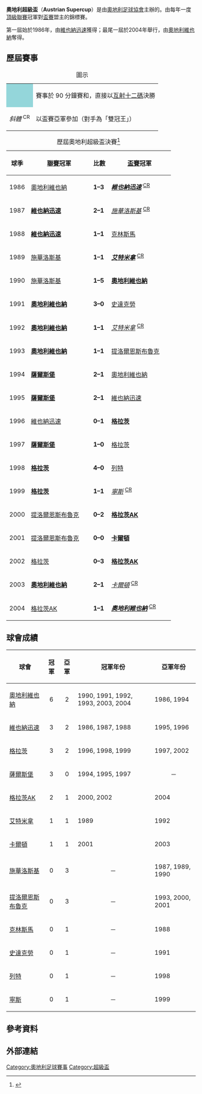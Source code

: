 {{Infobox football tournament
| name                 = 奧地利超級盃
| logo                 = 
| founded              = {{Start date and age|df=yes|1986}}
| abolished            = {{Start date and age|df=yes|2004}}
| organiser            = [[奧地利足球協會|奧地利足球協會]]
| region               = {{flag|AUT}}
| number of teams      = 2 隊
| current champion     = [[奧地利維也納足球會|奧地利維也納]]（第 6 次）
| most successful team = [[奧地利維也納足球會|奧地利維也納]]（6 次）
| website              = 
}}

'''奧地利超級盃'''（'''Austrian Supercup'''）是由[[奧地利足球協會|奧地利足球協會]]主辦的。由每年一度[[奧地利足球超級聯賽|頂級聯賽]]冠軍對[[奧地利盃|盃賽]]盟主的錦標賽。

第一屆始於1986年，由[[維也納迅速|維也納迅速]]獲得；最尾一屆於2004年舉行，由[[奧地利維也納|奧地利維也納]]奪得。

== 歷屆賽事 ==
{| class="wikitable"
|+圖示
|-
|align=center style="background-color:#94d6da"|
|賽事於 90 分鐘賽和，直接以[[互射十二碼|互射十二碼]]決勝
|-
|align=center|<div id="CR"></div> ''斜體'' <sup>CR</sup>
|以盃賽亞軍參加（對手為「雙冠王」）
|}

{| class="sortable wikitable" style="text-align: center"
|+ 歷屆奧地利超級盃決賽<ref>{{cite web |url=http://www.rsssf.com/tableso/oostsupcuphist.html |title=Austria - List of Super Cup Finals |work=RSSSF |accessdate=2018年6月5日 |archive-date=2013年6月17日 |archive-url=https://web.archive.org/web/20130617140336/http://www.rsssf.com/tableso/oostsupcuphist.html |dead-url=no }}</ref>
! 球季
!width=150px| [[奧地利足球超級聯賽|聯賽]]冠軍
! 比數
!width=150px| [[奧地利盃|盃賽]]冠軍
|-
|1986
|[[奧地利維也納足球會|奧地利維也納]]
|'''1–3'''
|bgcolor=#CCF9CC|'''''[[維也納迅速足球會|維也納迅速]]''''' <sup>[[#CR|CR]]</sup>
|-
|1987
|bgcolor=#CCF9CC|'''[[維也納迅速體育會|維也納迅速]]'''
|'''2–1'''
|''[[施華洛斯基提洛爾足球會|施華洛斯基]]'' <sup>[[#CR|CR]]</sup>
|-
|1988
|bgcolor=#CCF9CC|'''[[維也納迅速體育會|維也納迅速]]'''
|bgcolor=#94d6da|'''1–1'''{{pso|'''3–1'''}}
|[[克林斯馬體育會|克林斯馬]]
|-
|1989
|[[施華洛斯基提洛爾足球會|施華洛斯基]]
|bgcolor=#94d6da|'''1–1'''{{pso|'''0–3'''}}
|bgcolor=#CCF9CC|'''''[[阿德米拉足球俱樂部|艾特米拿]]''''' <sup>[[#CR|CR]]</sup>
|-
|1990
|[[施華洛斯基提洛爾足球會|施華洛斯基]]
|'''1–5'''
|bgcolor=#CCF9CC|'''[[奧地利維也納足球會|奧地利維也納]]'''
|-
|1991
|bgcolor=#CCF9CC|'''[[奧地利維也納足球會|奧地利維也納]]'''
|'''3–0'''
|[[史達克勞體育會|史達克勞]]
|-
|1992
|bgcolor=#CCF9CC|'''[[奧地利維也納足球會|奧地利維也納]]'''
|bgcolor=#94d6da|'''1–1'''{{pso|'''5–4'''}}
|''[[阿德米拉足球俱樂部|艾特米拿]]'' <sup>[[#CR|CR]]</sup>
|-
|1993
|bgcolor=#CCF9CC|'''[[奧地利維也納足球會|奧地利維也納]]'''
|bgcolor=#94d6da|'''1–1'''{{pso|'''3–1'''}}
|[[提洛爾恩斯布魯克足球會|提洛爾恩斯布魯克]]
|-
|1994
|bgcolor=#CCF9CC|'''[[薩爾斯堡紅牛足球俱樂部|薩爾斯堡]]'''
|'''2–1'''
|[[奧地利維也納足球會|奧地利維也納]]
|-
|1995
|bgcolor=#CCF9CC|'''[[薩爾斯堡紅牛足球俱樂部|薩爾斯堡]]'''
|'''2–1'''
|[[維也納迅速體育會|維也納迅速]]
|-
|1996
|[[維也納迅速體育會|維也納迅速]]
|'''0–1'''
|bgcolor=#CCF9CC|'''[[格拉茲風暴體育俱樂部|格拉茨]]'''
|-
|1997
|bgcolor=#CCF9CC|'''[[薩爾斯堡紅牛足球俱樂部|薩爾斯堡]]'''
|'''1–0'''
|[[格拉茲風暴體育俱樂部|格拉茨]]
|-
|1998
|bgcolor=#CCF9CC|'''[[格拉茲風暴體育俱樂部|格拉茨]]'''
|'''4–0'''
|[[列特足球俱樂部|列特]]
|-
|1999
|bgcolor=#CCF9CC|'''[[格拉茲風暴體育俱樂部|格拉茨]]'''
|bgcolor=#94d6da|'''1–1'''{{pso|'''5–4'''}}
|''[[寧斯競技體育會|寧斯]]'' <sup>[[#CR|CR]]</sup>
|-
|2000
|[[提洛爾恩斯布魯克足球會|提洛爾恩斯布魯克]]
|'''0–2'''
|bgcolor=#CCF9CC|'''[[格拉茨AK競技會|格拉茨AK]]'''
|-
|2001
|[[提洛爾恩斯布魯克足球會|提洛爾恩斯布魯克]]
|bgcolor=#94d6da|'''0–0'''{{pso|'''9–10'''}}
|bgcolor=#CCF9CC|'''[[卡爾頓足球會|卡爾頓]]'''
|-
|2002
|[[格拉茲風暴體育俱樂部|格拉茨]]
|'''0–3'''
|bgcolor=#CCF9CC|'''[[格拉茨AK競技會|格拉茨AK]]'''
|-
|2003
|bgcolor=#CCF9CC|'''[[奧地利維也納足球會|奧地利維也納]]'''
|'''2–1'''
|''[[卡爾頓足球會|卡爾頓]]'' <sup>[[#CR|CR]]</sup>
|-
|2004
|[[格拉茨AK競技會|格拉茨AK]]
|bgcolor=#94d6da|'''1–1'''{{pso|'''2–4'''}}
|bgcolor=#CCF9CC|'''''[[奧地利維也納足球會|奧地利維也納]]''''' <sup>[[#CR|CR]]</sup>
|}

== 球會成績 ==
{| class="wikitable sortable" border="1"
|-
!球會
!冠軍
!亞軍
! class="unsortable"|冠軍年份
! class="unsortable"|亞軍年份
|-
| [[奧地利維也納足球會|奧地利維也納]]
|align=center|6
|align=center|2
| 1990, 1991, 1992, 1993, 2003, 2004
| 1986, 1994
|-
| [[維也納迅速體育會|維也納迅速]]
|align=center|3
|align=center|2
| 1986, 1987, 1988
| 1995, 1996
|-
| [[格拉茲風暴體育俱樂部|格拉茨]]
|align=center|3
|align=center|2
| 1996, 1998, 1999
| 1997, 2002
|-
| [[薩爾斯堡紅牛足球俱樂部|薩爾斯堡]]
|align=center|3
|align=center|0
| 1994, 1995, 1997
|align=center|－
|-
| [[格拉茨AK競技會|格拉茨AK]]
|align=center|2
|align=center|1
| 2000, 2002
| 2004
|-
| [[阿德米拉足球俱樂部|艾特米拿]]
|align=center|1
|align=center|1
| 1989
| 1992
|-
| [[卡爾頓足球會|卡爾頓]]
|align=center|1
|align=center|1
| 2001
| 2003
|-
| [[施華洛斯基提洛爾足球會|施華洛斯基]]
|align=center|0
|align=center|3
|align=center|－
| 1987, 1989, 1990
|-
| [[提洛爾恩斯布魯克足球會|提洛爾恩斯布魯克]]
|align=center|0
|align=center|3
|align=center|－
| 1993, 2000, 2001
|-
| [[克林斯馬體育會|克林斯馬]]
|align=center|0
|align=center|1
|align=center|－
| 1988
|-
| [[史達克勞體育會|史達克勞]]
|align=center|0
|align=center|1
|align=center|－
| 1991
|-
| [[列特足球俱樂部|列特]]
|align=center|0
|align=center|1
|align=center|－
| 1998
|-
| [[寧斯競技體育會|寧斯]]
|align=center|0
|align=center|1
|align=center|－
| 1999
|}

== 參考資料 ==
{{reflist}}

== 外部連結 ==

{{奧地利足球架構}}
{{歐洲足球超級盃}}

[[Category:奧地利足球賽事|Category:奧地利足球賽事]]
[[Category:超級盃|Category:超級盃]]